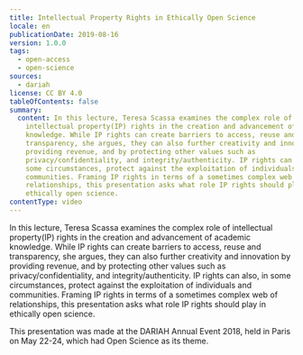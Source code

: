 ```yaml
---
title: Intellectual Property Rights in Ethically Open Science
locale: en
publicationDate: 2019-08-16
version: 1.0.0
tags:
  - open-access
  - open-science
sources:
  - dariah
license: CC BY 4.0
tableOfContents: false
summary:
  content: In this lecture, Teresa Scassa examines the complex role of
    intellectual property(IP) rights in the creation and advancement of academic
    knowledge. While IP rights can create barriers to access, reuse and
    transparency, she argues, they can also further creativity and innovation by
    providing revenue, and by protecting other values such as
    privacy/confidentiality, and integrity/authenticity. IP rights can also, in
    some circumstances, protect against the exploitation of individuals and
    communities. Framing IP rights in terms of a sometimes complex web of
    relationships, this presentation asks what role IP rights should play in
    ethically open science.
contentType: video
---
```

In this lecture, Teresa Scassa examines the complex role of intellectual property(IP) rights in the creation and advancement of academic knowledge. While IP rights can create barriers to access, reuse and transparency, she argues, they can also further creativity and innovation by providing revenue, and by protecting other values such as privacy/confidentiality, and integrity/authenticity. IP rights can also, in some circumstances, protect against the exploitation of individuals and communities. Framing IP rights in terms of a sometimes complex web of relationships, this presentation asks what role IP rights should play in ethically open science.

This presentation was made at the DARIAH Annual Event 2018, held in Paris on May 22-24, which had Open Science as its theme.

<VideoCard title="Intellectual Property Rights in Ethically Open Science" id="Udly8zTIhL0" image="images/teresa-scassa.png" provider="youtube" />
